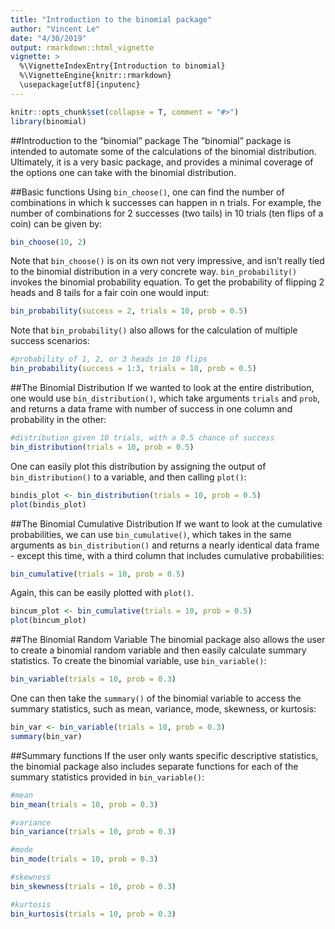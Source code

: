 ```yaml
---
title: "Introduction to the binomial package"
author: "Vincent Le"
date: "4/30/2019"
output: rmarkdown::html_vignette
vignette: >
  %\VignetteIndexEntry{Introduction to binomial}
  %\VignetteEngine{knitr::rmarkdown}
  \usepackage[utf8]{inputenc}
---
```


```r
knitr::opts_chunk$set(collapse = T, comment = "#>")
library(binomial)
```



##Introduction to the "binomial" package
The "binomial" package is intended to automate some of the calculations of the binomial distribution. Ultimately, it is a very basic package, and provides a minimal coverage of the options one can take with the binomial distribution.


##Basic functions
Using `bin_choose()`, one can find the number of combinations in which k successes can happen in n trials. For example, the number of combinations for 2 successes (two tails) in 10 trials (ten flips of a coin) can be given by:

```r
bin_choose(10, 2)
```

\n
Note that `bin_choose()` is on its own not very impressive, and isn't really tied to the binomial distribution in  a very concrete way. `bin_probability()` invokes the binomial probability equation. To get the probability of flipping 2 heads and 8 tails for a fair coin one would input:
```r
bin_probability(success = 2, trials = 10, prob = 0.5)
```

Note that `bin_probability()` also allows for the calculation of multiple success scenarios:
```r
#probability of 1, 2, or 3 heads in 10 flips
bin_probability(success = 1:3, trials = 10, prob = 0.5)
```

\n

##The Binomial Distribution 
If we wanted to look at the entire distribution, one would use `bin_distribution()`, which take arguments `trials` and `prob`, and returns a data frame with number of success in one column and probability in the other:
```r
#distribution given 10 trials, with a 0.5 chance of success
bin_distribution(trials = 10, prob = 0.5)
```
One can easily plot this distribution by assigning the output of `bin_distribution()` to a variable, and then calling `plot()`:

```r
bindis_plot <- bin_distribution(trials = 10, prob = 0.5)
plot(bindis_plot)
```

\n

##The Binomial Cumulative Distribution 
If we want to look at the cumulative probabilities, we can use `bin_cumulative()`, which takes in the same arguments as `bin_distribution()` and returns a nearly identical data frame - except this time, with a third column that includes cumulative probabilities:
```r
bin_cumulative(trials = 10, prob = 0.5)
```
Again, this can be easily plotted with `plot()`.
```r
bincum_plot <- bin_cumulative(trials = 10, prob = 0.5)
plot(bincum_plot)
```

\n

##The Binomial Random Variable
The binomial package also allows the user to create a binomial random variable and then easily calculate summary statistics. To create the binomial variable, use `bin_variable()`:
```r
bin_variable(trials = 10, prob = 0.3)
```
One can then take the `summary()` of the binomial variable to access the summary statistics, such as mean, variance, mode, skewness, or kurtosis:
```r
bin_var <- bin_variable(trials = 10, prob = 0.3)
summary(bin_var)
```

\n

##Summary functions
If the user only wants specific descriptive statistics, the binomial package also includes separate functions for each of the summary statistics provided in `bin_variable()`:
```r
#mean
bin_mean(trials = 10, prob = 0.3)

#variance
bin_variance(trials = 10, prob = 0.3)

#mode
bin_mode(trials = 10, prob = 0.3)

#skewness
bin_skewness(trials = 10, prob = 0.3)

#kurtosis
bin_kurtosis(trials = 10, prob = 0.3)
```

